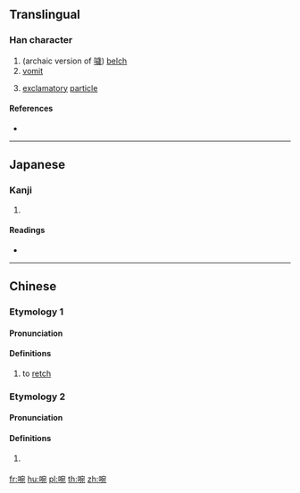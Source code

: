 ==Translingual==

===Han character===
{{Han char|rn=30|rad=口|as=08|sn=11|four=|canj=RJNU|ids=⿰口宛}}

# (archaic version of [[噦]]) [[belch]]
# [[vomit]]
# {{lb|mul|Dialect}} [[exclamatory]] [[particle]]

====References====
* {{Han ref|kx=0196.050|dkj=03826|hdz=10646.080|uh=5558|ud=21848}}

----

==Japanese==

===Kanji===
{{ja-kanji|grade=|rs=口08}}

# {{defn|lang=ja|sort=口08}}

====Readings====
* {{ja-readings|on=[[えん]] (en), [[せつ]] (setsu), [[えつ]] (etsu)|kun=}}

----

==Chinese==

===Etymology 1===
{{zh-forms}}

====Pronunciation====
{{zh-pron
|m=yè
|cat=
}}

====Definitions====
{{zh-hanzi}}

# to [[retch]]

===Etymology 2===
{{zh-forms}}

====Pronunciation====
{{zh-pron
|m=wā
|w=0ueq
|cat=
}}

====Definitions====
{{zh-hanzi}}

# {{lb|zh|Wu}} {{non-gloss definition|emphasizing particle}}

[[fr:啘]]
[[hu:啘]]
[[pl:啘]]
[[th:啘]]
[[zh:啘]]
